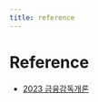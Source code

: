 ```yaml
---
title: reference
---
```


# Reference


 - <a href="/ref/2023_금융감독개론.pdf" download> 2023 금융감독개론</a><br/>
